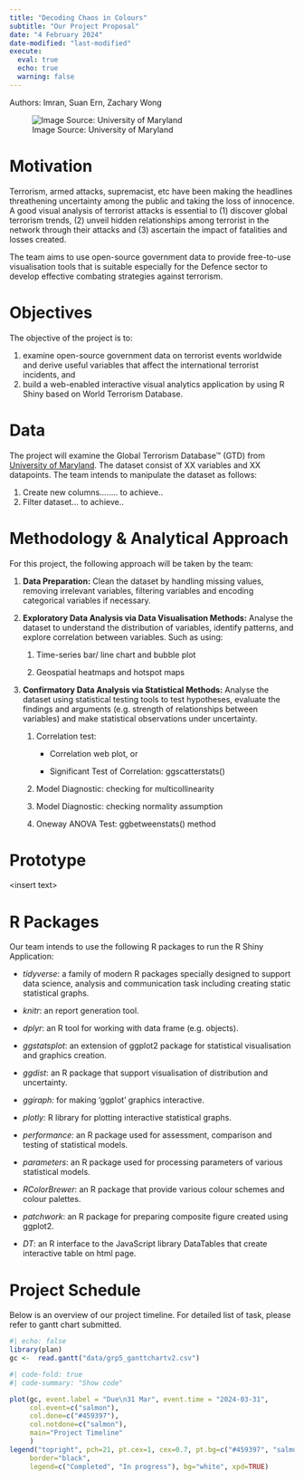 ```yaml
---
title: "Decoding Chaos in Colours"
subtitle: "Our Project Proposal"
date: "4 February 2024"
date-modified: "last-modified"
execute: 
  eval: true
  echo: true
  warning: false
---
```


Authors: Imran, Suan Ern, Zachary Wong

![Image Source: University of Maryland](images/GTD%20Heatmap_2020_Thumb.png){fig-align="left"}

# Motivation

Terrorism, armed attacks, supremacist, etc have been making the headlines threathening uncertainty among the public and taking the loss of innocence. A good visual analysis of terrorist attacks is essential to (1) discover global terrorism trends, (2) unveil hidden relationships among terrorist in the network through their attacks and (3) ascertain the impact of fatalities and losses created.

The team aims to use open-source government data to provide free-to-use visualisation tools that is suitable especially for the Defence sector to develop effective combating strategies against terrorism.

# Objectives

The objective of the project is to:

1.  examine open-source government data on terrorist events worldwide and derive useful variables that affect the international terrorist incidents, and
2.  build a web-enabled interactive visual analytics application by using R Shiny based on World Terrorism Database.

# Data

The project will examine the Global Terrorism Database™ (GTD) from [University of Maryland](https://www.start.umd.edu/gtd){target="_blank"}. The dataset consist of XX variables and XX datapoints. The team intends to manipulate the dataset as follows:

1.  Create new columns........ to achieve..
2.  Filter dataset... to achieve..

# Methodology & Analytical Approach

For this project, the following approach will be taken by the team:

1.  **Data Preparation:** Clean the dataset by handling missing values, removing irrelevant variables, filtering variables and encoding categorical variables if necessary.

2.  **Exploratory Data Analysis via Data Visualisation Methods:** Analyse the dataset to understand the distribution of variables, identify patterns, and explore correlation between variables. Such as using:

    1.  Time-series bar/ line chart and bubble plot

    2.  Geospatial heatmaps and hotspot maps

3.  **Confirmatory Data Analysis via Statistical Methods:** Analyse the dataset using statistical testing tools to test hypotheses, evaluate the findings and arguments (e.g. strength of relationships between variables) and make statistical observations under uncertainty.

    1.  Correlation test:

        -   Correlation web plot, or

        -   Significant Test of Correlation: ggscatterstats()

    2.  Model Diagnostic: checking for multicollinearity

    3.  Model Diagnostic: checking normality assumption

    4.  Oneway ANOVA Test: ggbetweenstats() method

# Prototype

\<insert text\>

# R Packages

Our team intends to use the following R packages to run the R Shiny Application:

-   *tidyverse*: a family of modern R packages specially designed to support data science, analysis and communication task including creating static statistical graphs.

-   *knitr*: an report generation tool.

-   *dplyr*: an R tool for working with data frame (e.g. objects).

-   *ggstatsplot*: an extension of ggplot2 package for statistical visualisation and graphics creation.

-   *ggdist*: an R package that support visualisation of distribution and uncertainty.

-   *ggiraph:* for making ‘ggplot’ graphics interactive.

-   *plotly:* R library for plotting interactive statistical graphs.

-   *performance*: an R package used for assessment, comparison and testing of statistical models.

-   *parameters*: an R package used for processing parameters of various statistical models.

-   *RColorBrewer*: an R package that provide various colour schemes and colour palettes.

-   *patchwork*: an R package for preparing composite figure created using ggplot2.

-   *DT*: an R interface to the JavaScript library DataTables that create interactive table on html page.

# Project Schedule

Below is an overview of our project timeline. For detailed list of task, please refer to gantt chart submitted.

```r
#| echo: false
library(plan)
gc <-  read.gantt("data/grp5_ganttchartv2.csv")
```

```r
#| code-fold: true
#| code-summary: "Show code"

plot(gc, event.label = "Due\n31 Mar", event.time = "2024-03-31",
     col.event=c("salmon"),
     col.done=c("#459397"),
     col.notdone=c("salmon"),
     main="Project Timeline"
     )
legend("topright", pch=21, pt.cex=1, cex=0.7, pt.bg=c("#459397", "salmon"),
     border="black",
     legend=c("Completed", "In progress"), bg="white", xpd=TRUE)
```
